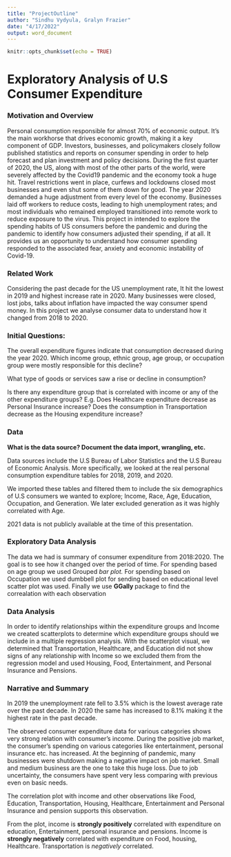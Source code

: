 ```yaml
---
title: "ProjectOutline"
author: "Sindhu Vydyula, Gralyn Frazier"
date: "4/17/2022"
output: word_document
---
```


```r
knitr::opts_chunk$set(echo = TRUE)
```

# Exploratory Analysis of U.S Consumer Expenditure

### Motivation and Overview
Personal consumption responsible for almost 70% of economic output. It’s the main workhorse that drives economic growth, making it a key component of GDP. Investors, businesses, and policymakers closely follow published statistics and reports on consumer spending in order to help forecast and plan investment and policy decisions.
During the first quarter of 2020, the US, along with most of the other parts of the world, were severely affected by the Covid19 pandemic and the economy took a huge hit. Travel restrictions went in place, curfews and lockdowns closed most businesses and even shut some of them down for good. The year 2020 demanded a huge adjustment from every level of the economy. Businesses laid off workers to reduce costs, leading to high unemployment rates; and most individuals who remained employed transitioned into remote work to reduce exposure to the virus. 
This project in intended to explore the spending habits of US consumers before the pandemic and during the pandemic to identify how consumers adjusted their spending, if at all. It provides us an opportunity to understand how consumer spending responded to the associated fear, anxiety and economic instability of Covid-19.


###	Related Work
Considering the past decade for the US unemployment rate, It hit the lowest in 2019 and highest increase rate in 2020. Many businesses were closed, lost jobs, talks about inflation have impacted the way consumer spend money. In this project we analyse consumer data to understand how it changed from 2018 to 2020. 



### Initial Questions:
The overall expenditure figures indicate that consumption decreased during the year 2020. Which income group, ethnic group, age group, or occupation group were mostly responsible for this decline?

What type of goods or services saw a rise or decline in consumption? 

Is there any expenditure group that is correlated with income or any of the other expenditure groups? E.g. Does Healthcare expenditure decrease as Personal Insurance increase? Does the consumption in Transportation decrease as the Housing expenditure increase?

###	Data
**What is the data source? Document the data import, wrangling, etc.**

Data sources include the U.S Bureau of Labor Statistics and the U.S Bureau of Economic Analysis. More specifically, we looked at the real personal consumption expenditure tables for 2018, 2019, and 2020. 

We imported these tables and filtered them to include the six demographics of U.S consumers we wanted to explore; Income, Race, Age, Education, Occupation, and Generation. We later excluded generation as it was highly correlated with Age. 

2021 data is not publicly available at the time of this presentation.


###	Exploratory Data Analysis
The data we had is summary of consumer expenditure from 2018:2020. The goal is to see how it changed over the period of time. 
For spending based on age group we used Grouped *bar plot.*
For spending based on Occupation we used dumbbell plot
for sending based on educational level scatter plot was used. 
Finally we use **GGally ** package to find the correalation with each observation



###	Data Analysis

In order to identify relationships within the expenditure groups and Income we created scatterplots to determine which expenditure groups should we include in a multiple regression analysis. With the scatterplot visual, we determined that Transportation, Healthcare, and Education did not show signs of any relationship with Income so we excluded them from the regression model and used Housing, Food, Entertainment, and Personal Insurance and Pensions.



### Narrative and Summary 
In 2019 the unemployment rate fell to 3.5% which is the lowest average rate over the past decade. In 2020 the same has increased to 8.1% making it the highest rate in the past decade. 

The observed consumer expenditure data for various categories shows very strong relation with consumer’s income. During the positive job market, the consumer’s spending on various categories like entertainment, personal insurance etc. has increased. At the beginning of pandemic, many businesses were shutdown making a negative impact on job market. Small and medium business are the one to take this huge loss. Due to job uncertainty, the consumers have spent very less comparing with previous even on basic needs. 

The correlation plot with income and other observations like Food, Education, Transportation, Housing, Healthcare, Entertainment and Personal Insurance and pension supports this observation. 

From the plot, income is **strongly positively** correlated with expenditure on education, Entertainment, personal insurance and pensions. Income is **strongly negatively** correlated with expenditure on Food, housing, Healthcare. Transportation is *negatively* correlated.



